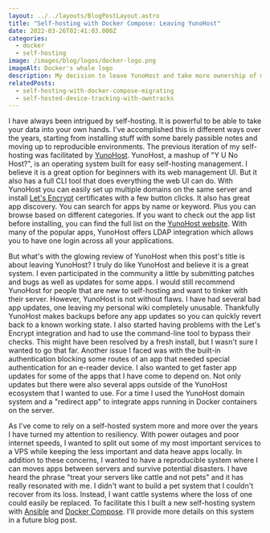 ```yaml
---
layout: ../../layouts/BlogPostLayout.astro
title: "Self-hosting with Docker Compose: Leaving YunoHost"
date: 2022-03-26T02:41:03.000Z
categories:
  - docker
  - self-hosting
image: /images/blog/logos/docker-logo.png
imageAlt: Docker's whale logo
description: My decision to leave YunoHost and take more ownership of my self-hosting setup.
relatedPosts:
  - self-hosting-with-docker-compose-migrating
  - self-hosted-device-tracking-with-owntracks
---
```


I have always been intrigued by self-hosting. It is powerful to be able to
take your data into your own hands. I've accomplished this in different ways
over the years, starting from installing stuff with some barely passible notes
and moving up to reproducible environments. The previous iteration of my self-hosting
was facilitated by [YunoHost](https://yunohost.org/). YunoHost, a mashup of
"Y U No Host?", is an operating system built for easy self-hosting management.
I believe it is a great option for beginners with its web management UI.
But it also has a full CLI tool that does everything the web UI can do.
With YunoHost you can easily set up multiple domains on the same server and install
[Let's Encrypt](https://letsencrypt.org/) certificates with a few button clicks.
It also has great app discovery. You can search for apps by name or keyword. Plus
you can browse based on different categories. If you want to check out the app
list before installing, you can find the full list on the [YunoHost website](https://apps.yunohost.org/catalog).
With many of the popular apps, YunoHost offers LDAP integration
which allows you to have one login across all your applications.

But what's with the glowing review of YunoHost when this post's title is about
leaving YunoHost? I truly do like YunoHost and believe it is a great system. I
even participated in the community a little by submitting patches and bugs as well as
updates for some apps. I would still recommend YunoHost for people that are new
to self-hosting and want to tinker with their server. However, YunoHost is not
without flaws. I have had several bad app updates, one leaving my personal wiki
completely unusable. Thankfully YunoHost makes backups before any app updates so
you can quickly revert back to a known working state. I also started having
problems with the Let's Encrypt integration and had to use the command-line tool
to bypass their checks. This might have been resolved by a fresh install, but I
wasn't sure I wanted to go that far. Another issue I faced was with the built-in
authentication blocking some routes of an app that needed special authentication
for an e-reader device. I also wanted to get faster app updates for some of the
apps that I have come to depend on. Not only updates but there were also several apps
outside of the YunoHost ecosystem that I wanted to use. For a time I used the
YunoHost domain system and a "redirect app" to integrate apps running in Docker
containers on the server.

<DigitalOceanAffiliate isSelfHosting />

As I've come to rely on a self-hosted system more and more over the years I have turned
my attention to resiliency. With power outages and poor internet speeds,
I wanted to split out some of my most important services to a VPS while keeping
the less important and data heave apps locally. In addition to these concerns,
I wanted to have a reproducible system where I can moves apps between servers
and survive potential disasters. I have heard the phrase "treat your servers like
cattle and not pets" and it has really resonated with me. I didn't want to build
a pet system that I couldn't recover from its loss. Instead, I want cattle systems
where the loss of one could easily be replaced. To facilitate this I built a
new self-hosting system with [Ansible](https://www.ansible.com/) and
[Docker Compose](https://docs.docker.com/compose/). I'll provide more details
on this system in a future blog post.
